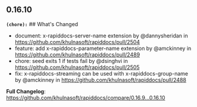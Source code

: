 ## 0.16.10
**`(chore):`** ## What's Changed
* document: x-rapiddocs-server-name extension by @dannysheridan in https://github.com/khulnasoft/rapiddocs/pull/2504
* feature: add x-rapiddocs-parameter-name extension by @amckinney in https://github.com/khulnasoft/rapiddocs/pull/2489
* chore: seed exits 1 if tests fail  by @dsinghvi in https://github.com/khulnasoft/rapiddocs/pull/2505
* fix: x-rapiddocs-streaming can be used with x-rapiddocs-group-name by @amckinney in https://github.com/khulnasoft/rapiddocs/pull/2488


**Full Changelog**: https://github.com/khulnasoft/rapiddocs/compare/0.16.9...0.16.10

